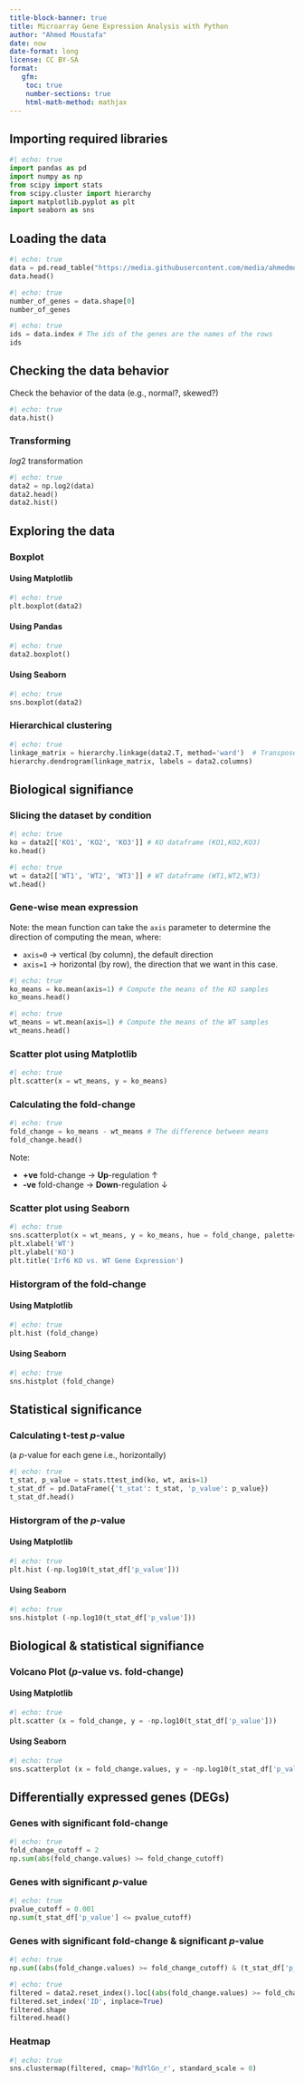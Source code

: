 ```yaml
---
title-block-banner: true
title: Microarray Gene Expression Analysis with Python
author: "Ahmed Moustafa"
date: now
date-format: long
license: CC BY-SA
format:
   gfm:
    toc: true
    number-sections: true
    html-math-method: mathjax
---
```


## Importing required libraries

```python
#| echo: true
import pandas as pd
import numpy as np
from scipy import stats
from scipy.cluster import hierarchy
import matplotlib.pyplot as plt
import seaborn as sns
```

## Loading the data

```python
#| echo: true
data = pd.read_table("https://media.githubusercontent.com/media/ahmedmoustafa/gene-expression-datasets/main/datasets/irf6/irf6.tsv", index_col='ID')
data.head()
```

```python
#| echo: true
number_of_genes = data.shape[0]
number_of_genes
```

```python
#| echo: true
ids = data.index # The ids of the genes are the names of the rows
ids
```

## Checking the data behavior

Check the behavior of the data (e.g., normal?, skewed?)

```python
#| echo: true
data.hist()
```

### Transforming

$log2$ transformation

```python
#| echo: true
data2 = np.log2(data)
data2.head()
data2.hist()
```

## Exploring the data

### Boxplot

#### Using Matplotlib

```python
#| echo: true
plt.boxplot(data2)
```

#### Using Pandas

```python
#| echo: true
data2.boxplot()
```

#### Using Seaborn

```python
#| echo: true
sns.boxplot(data2)
```

### Hierarchical clustering

```python
#| echo: true
linkage_matrix = hierarchy.linkage(data2.T, method='ward')  # Transpose data with .T
hierarchy.dendrogram(linkage_matrix, labels = data2.columns)
```

## Biological signifiance

### Slicing the dataset by condition

```python
#| echo: true
ko = data2[['KO1', 'KO2', 'KO3']] # KO dataframe (KO1,KO2,KO3)
ko.head()
```


```python
#| echo: true
wt = data2[['WT1', 'WT2', 'WT3']] # WT dataframe (WT1,WT2,WT3)
wt.head()
```


### Gene-wise mean expression

Note: the mean function can take the `axis` parameter to determine the direction of computing the mean, where:

- `axis=0` &rightarrow; vertical (by column), the default direction
- `axis=1` &rightarrow; horizontal (by row), the direction that we want in this case.

```python
#| echo: true
ko_means = ko.mean(axis=1) # Compute the means of the KO samples
ko_means.head()
```

```python
#| echo: true
wt_means = wt.mean(axis=1) # Compute the means of the WT samples
wt_means.head()
```

### Scatter plot using Matplotlib

```python
#| echo: true
plt.scatter(x = wt_means, y = ko_means)
```

### Calculating the fold-change

```python
#| echo: true
fold_change = ko_means - wt_means # The difference between means
fold_change.head()
```

Note:

- **+ve** fold-change &rightarrow; **Up**-regulation &uparrow;
- **-ve** fold-change &rightarrow; **Down**-regulation &downarrow;

### Scatter plot using Seaborn

```python
#| echo: true
sns.scatterplot(x = wt_means, y = ko_means, hue = fold_change, palette='RdBu_r')
plt.xlabel('WT')
plt.ylabel('KO')
plt.title('Irf6 KO vs. WT Gene Expression')
```

### Historgram of the fold-change

#### Using Matplotlib

```python
#| echo: true
plt.hist (fold_change)
```


#### Using Seaborn

```python
#| echo: true
sns.histplot (fold_change)
```

## Statistical significance

### Calculating t-test *p*-value

(a *p*-value for each gene i.e., horizontally)

```python
#| echo: true
t_stat, p_value = stats.ttest_ind(ko, wt, axis=1)
t_stat_df = pd.DataFrame({'t_stat': t_stat, 'p_value': p_value})
t_stat_df.head()
```

### Historgram of the *p*-value

#### Using Matplotlib

```python
#| echo: true
plt.hist (-np.log10(t_stat_df['p_value']))
```

#### Using Seaborn

```python
#| echo: true
sns.histplot (-np.log10(t_stat_df['p_value']))
```

## Biological & statistical signifiance

### Volcano Plot (*p*-value vs. fold-change)

#### Using Matplotlib

```python
#| echo: true
plt.scatter (x = fold_change, y = -np.log10(t_stat_df['p_value']))
```

#### Using Seaborn

```python
#| echo: true
sns.scatterplot (x = fold_change.values, y = -np.log10(t_stat_df['p_value']), hue = fold_change.values, palette='RdBu_r')
```

## Differentially expressed genes (DEGs)

### Genes with significant fold-change

```python
#| echo: true
fold_change_cutoff = 2
np.sum(abs(fold_change.values) >= fold_change_cutoff)
```

### Genes with significant *p*-value

```python
#| echo: true
pvalue_cutoff = 0.001
np.sum(t_stat_df['p_value'] <= pvalue_cutoff)
```

### Genes with significant fold-change & significant *p*-value

```python
#| echo: true
np.sum((abs(fold_change.values) >= fold_change_cutoff) & (t_stat_df['p_value'] <= pvalue_cutoff))
```

```python
#| echo: true
filtered = data2.reset_index().loc[(abs(fold_change.values) >= fold_change_cutoff) & (t_stat_df['p_value'] <= pvalue_cutoff)]
filtered.set_index('ID', inplace=True)
filtered.shape
filtered.head()
```

### Heatmap

```python
#| echo: true
sns.clustermap(filtered, cmap='RdYlGn_r', standard_scale = 0)
```
